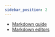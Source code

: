 ```yaml
---
sidebar_position: 2
---
```


- [Markdown guide](https://www.markdownguide.org)
- [Markdown editors](https://www.markdownguide.org/tools)